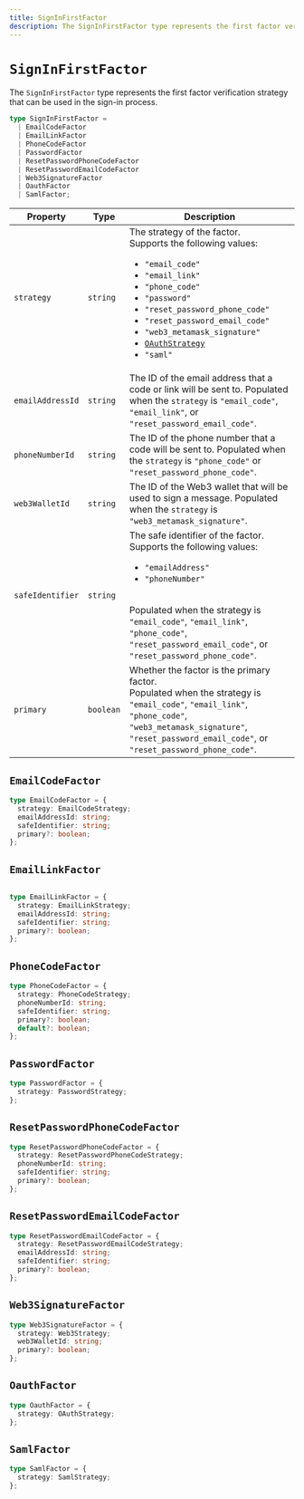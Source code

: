 ```yaml
---
title: SignInFirstFactor
description: The SignInFirstFactor type represents the first factor verification strategy that can be used in the sign-in process.
---
```


# `SignInFirstFactor`

The `SignInFirstFactor` type represents the first factor verification strategy that can be used in the sign-in process.

```ts
type SignInFirstFactor =
  | EmailCodeFactor
  | EmailLinkFactor
  | PhoneCodeFactor
  | PasswordFactor
  | ResetPasswordPhoneCodeFactor
  | ResetPasswordEmailCodeFactor
  | Web3SignatureFactor
  | OauthFactor
  | SamlFactor;
```

| Property | Type | Description |
| - | - | - |
| `strategy` | `string` | The strategy of the factor.<br />Supports the following values:<ul><li>`"email_code"`</li><li>`"email_link"`</li><li>`"phone_code"`</li><li>`"password"`</li><li>`"reset_password_phone_code"`</li><li>`"reset_password_email_code"`</li><li>`"web3_metamask_signature"`</li><li>[`OAuthStrategy`](/docs/references/javascript/types/oauth)</li><li>`"saml"`</li></ul> |
| `emailAddressId` | `string` | The ID of the email address that a code or link will be sent to. Populated when the `strategy` is `"email_code"`, `"email_link"`, or `"reset_password_email_code"`. |
| `phoneNumberId` | `string` | The ID of the phone number that a code will be sent to. Populated when the `strategy` is `"phone_code"` or `"reset_password_phone_code"`. |
| `web3WalletId` | `string` | The ID of the Web3 wallet that will be used to sign a message. Populated when the `strategy` is `"web3_metamask_signature"`. |
| `safeIdentifier` | `string` | The safe identifier of the factor.<br />Supports the following values:<ul><li>`"emailAddress"`</li><li>`"phoneNumber"`</li></ul><br />Populated when the strategy is `"email_code"`, `"email_link"`, `"phone_code"`, `"reset_password_email_code"`, or `"reset_password_phone_code"`. |
| `primary` | `boolean` | Whether the factor is the primary factor. <br />Populated when the strategy is `"email_code"`, `"email_link"`, `"phone_code"`, `"web3_metamask_signature"`, `"reset_password_email_code"`, or `"reset_password_phone_code"`. |

## `EmailCodeFactor`

```ts
type EmailCodeFactor = {
  strategy: EmailCodeStrategy;
  emailAddressId: string;
  safeIdentifier: string;
  primary?: boolean;
};
```

## `EmailLinkFactor`

```ts

type EmailLinkFactor = {
  strategy: EmailLinkStrategy;
  emailAddressId: string;
  safeIdentifier: string;
  primary?: boolean;
};
```

## `PhoneCodeFactor`

```ts
type PhoneCodeFactor = {
  strategy: PhoneCodeStrategy;
  phoneNumberId: string;
  safeIdentifier: string;
  primary?: boolean;
  default?: boolean;
};
```

## `PasswordFactor`

```ts
type PasswordFactor = {
  strategy: PasswordStrategy;
};
```

## `ResetPasswordPhoneCodeFactor`

```ts
type ResetPasswordPhoneCodeFactor = {
  strategy: ResetPasswordPhoneCodeStrategy;
  phoneNumberId: string;
  safeIdentifier: string;
  primary?: boolean;
};
```

## `ResetPasswordEmailCodeFactor`

```ts
type ResetPasswordEmailCodeFactor = {
  strategy: ResetPasswordEmailCodeStrategy;
  emailAddressId: string;
  safeIdentifier: string;
  primary?: boolean;
};
```

## `Web3SignatureFactor`

```ts
type Web3SignatureFactor = {
  strategy: Web3Strategy;
  web3WalletId: string;
  primary?: boolean;
};
```

## `OauthFactor`

```ts
type OauthFactor = {
  strategy: OAuthStrategy;
};
```

## `SamlFactor`

```ts
type SamlFactor = {
  strategy: SamlStrategy;
};
```
